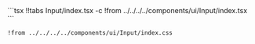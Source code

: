 

<CodeTabs>
```tsx !!tabs Input/index.tsx -c
!from ../../../../components/ui/Input/index.tsx
```

```tsx !!tabs Input/index.css -c
!from ../../../../components/ui/Input/index.css
```
</CodeTabs>